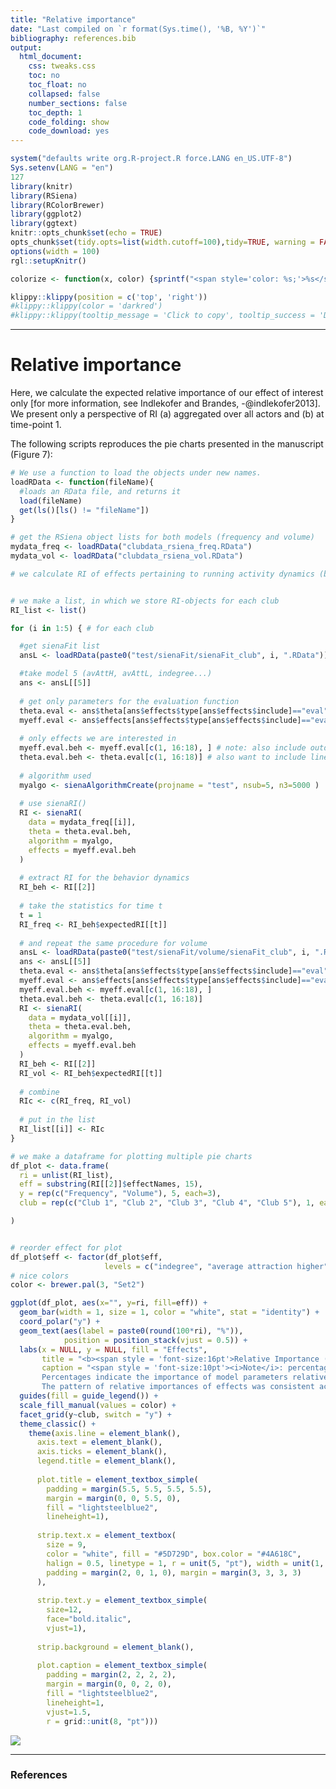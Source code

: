 ```yaml
---
title: "Relative importance"
date: "Last compiled on `r format(Sys.time(), '%B, %Y')`"
bibliography: references.bib
output:
  html_document:
    css: tweaks.css
    toc: no
    toc_float: no
    collapsed: false
    number_sections: false
    toc_depth: 1
    code_folding: show
    code_download: yes
---
```


```r
system("defaults write org.R-project.R force.LANG en_US.UTF-8")
Sys.setenv(LANG = "en")
127
library(knitr)
library(RSiena)
library(RColorBrewer)
library(ggplot2)
library(ggtext)
knitr::opts_chunk$set(echo = TRUE)
opts_chunk$set(tidy.opts=list(width.cutoff=100),tidy=TRUE, warning = FALSE, message = FALSE,comment = "#>", cache=TRUE, class.source=c("test"), class.output=c("test2"))
options(width = 100)
rgl::setupKnitr()

colorize <- function(x, color) {sprintf("<span style='color: %s;'>%s</span>", color, x) }

```

```r
klippy::klippy(position = c('top', 'right'))
#klippy::klippy(color = 'darkred')
#klippy::klippy(tooltip_message = 'Click to copy', tooltip_success = 'Done')
```


----

# Relative importance

Here, we calculate the expected relative importance of our effect of interest only [for more information, see Indlekofer and Brandes, -@indlekofer2013]. We present only a perspective of RI (a) aggregated over all actors and (b) at time-point 1. 


The following scripts reproduces the pie charts presented in the manuscript (Figure 7):

```r
# We use a function to load the objects under new names.
loadRData <- function(fileName){
  #loads an RData file, and returns it
  load(fileName)
  get(ls()[ls() != "fileName"])
}

# get the RSiena object lists for both models (frequency and volume)
mydata_freq <- loadRData("clubdata_rsiena_freq.RData")
mydata_vol <- loadRData("clubdata_rsiena_vol.RData")

# we calculate RI of effects pertaining to running activity dynamics (both frequency and volume) across clubs


# we make a list, in which we store RI-objects for each club
RI_list <- list()

for (i in 1:5) { # for each club

  #get sienaFit list 
  ansL <- loadRData(paste0("test/sienaFit/sienaFit_club", i, ".RData"))

  #take model 5 (avAttH, avAttL, indegree...)
  ans <- ansL[[5]]
  
  # get only parameters for the evaluation function
  theta.eval <- ans$theta[ans$effects$type[ans$effects$include]=="eval"]
  myeff.eval <- ans$effects[ans$effects$type[ans$effects$include]=="eval",]
  
  # only effects we are interested in
  myeff.eval.beh <- myeff.eval[c(1, 16:18), ] # note: also include outdegree (or another effect pertaining to network dynamics); apparently this is needed...
  theta.eval.beh <- theta.eval[c(1, 16:18)] # also want to include linear/quad shape? then do 14:18
  
  # algorithm used
  myalgo <- sienaAlgorithmCreate(projname = "test", nsub=5, n3=5000 )
  
  # use sienaRI()
  RI <- sienaRI(
    data = mydata_freq[[i]],
    theta = theta.eval.beh,
    algorithm = myalgo,
    effects = myeff.eval.beh
  )
  
  # extract RI for the behavior dynamics
  RI_beh <- RI[[2]]
  
  # take the statistics for time t
  t = 1
  RI_freq <- RI_beh$expectedRI[[t]]
  
  # and repeat the same procedure for volume
  ansL <- loadRData(paste0("test/sienaFit/volume/sienaFit_club", i, ".RData"))
  ans <- ansL[[5]]
  theta.eval <- ans$theta[ans$effects$type[ans$effects$include]=="eval"]
  myeff.eval <- ans$effects[ans$effects$type[ans$effects$include]=="eval",]
  myeff.eval.beh <- myeff.eval[c(1, 16:18), ]
  theta.eval.beh <- theta.eval[c(1, 16:18)]
  RI <- sienaRI(
    data = mydata_vol[[i]],
    theta = theta.eval.beh,
    algorithm = myalgo,
    effects = myeff.eval.beh
  )
  RI_beh <- RI[[2]]
  RI_vol <- RI_beh$expectedRI[[t]]
  
  # combine 
  RIc <- c(RI_freq, RI_vol)
  
  # put in the list
  RI_list[[i]] <- RIc
}

# we make a dataframe for plotting multiple pie charts
df_plot <- data.frame(
  ri = unlist(RI_list),
  eff = substring(RI[[2]]$effectNames, 15),
  y = rep(c("Frequency", "Volume"), 5, each=3),
  club = rep(c("Club 1", "Club 2", "Club 3", "Club 4", "Club 5"), 1, each = 6)

)


# reorder effect for plot
df_plot$eff <- factor(df_plot$eff,
                     levels = c("indegree", "average attraction higher", "average attraction lower"))
# nice colors
color <- brewer.pal(3, "Set2")

ggplot(df_plot, aes(x="", y=ri, fill=eff)) +
  geom_bar(width = 1, size = 1, color = "white", stat = "identity") +
  coord_polar("y") +
  geom_text(aes(label = paste0(round(100*ri), "%")), 
            position = position_stack(vjust = 0.5)) +
  labs(x = NULL, y = NULL, fill = "Effects", 
       title = "<b><span style = 'font-size:16pt'>Relative Importance (<i>RI</i>) of indegree and attraction higher/lower effects</span>",
       caption = "<span style = 'font-size:10pt'><i>Note</i>: percentages indicate the extent to which effects determine whether actors make changes in their running attributes (i.e., frequency and volume).
       Percentages indicate the importance of model parameters relative to one another. They should not be interpreted as absolute explained variance. Patterns presented here would change, would we include other effects (e.g., basic shape effects, covariate effects). 
       The pattern of relative importances of effects was consistent across time; here, we present t=1.") +
  guides(fill = guide_legend()) +
  scale_fill_manual(values = color) +
  facet_grid(y~club, switch = "y") +
  theme_classic() +
    theme(axis.line = element_blank(),
      axis.text = element_blank(),
      axis.ticks = element_blank(),
      legend.title = element_blank(),
      
      plot.title = element_textbox_simple(
        padding = margin(5.5, 5.5, 5.5, 5.5),
        margin = margin(0, 0, 5.5, 0),
        fill = "lightsteelblue2",
        lineheight=1),
      
      strip.text.x = element_textbox(
        size = 9,
        color = "white", fill = "#5D729D", box.color = "#4A618C",
        halign = 0.5, linetype = 1, r = unit(5, "pt"), width = unit(1, "npc"),
        padding = margin(2, 0, 1, 0), margin = margin(3, 3, 3, 3)
      ),
      
      strip.text.y = element_textbox_simple(
        size=12,
        face="bold.italic",
        vjust=1),
      
      strip.background = element_blank(),
      
      plot.caption = element_textbox_simple(
        padding = margin(2, 2, 2, 2),
        margin = margin(0, 0, 2, 0),
        fill = "lightsteelblue2",
        lineheight=1,
        vjust=1.5,
        r = grid::unit(8, "pt")))
```

![](ri.jpg)

----


### References 
